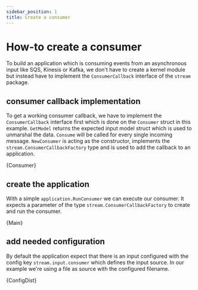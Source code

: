 ```yaml
---
sidebar_position: 1
title: Create a consumer
---
```



# How-to create a consumer

To build an application which is consuming events from an asynchronous input like SQS, Kinesis or Kafka, we don't have
to create a kernel module but instead have to implement the `ConsumerCallback` interface of the `stream` package.

## consumer callback implementation
To get a working consumer callback, we have to implement the `ConsumerCallback` interface first which is done on the
`Consumer` struct in this example. `GetModel` returns the expected input model struct which is used to unmarshal the
data. `Consume` will be called for every single incoming message. `NewConsumer` is acting as the constructor, implements
the `stream.ConsumerCallbackFactory` type and is used to add the callback to an application.

<CodeBlock showLineNumbers language="go" title="consumer.go">{Consumer}</CodeBlock>

## create the application
With a simple `application.RunConsumer` we can execute our consumer. It expects a parameter of the type
`stream.ConsumerCallbackFactory` to create and run the consumer.

<CodeBlock showLineNumbers language="go" title="main.go">{Main}</CodeBlock>

## add needed configuration
By default the application expect that there is an input configured with the config key `stream.input.consumer` which
defines the input source. In our example we're using a file as source with the configured filename.

<CodeBlock showLineNumbers language="yaml" title="config.dist.yml">{ConfigDist}</CodeBlock>